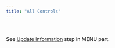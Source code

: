 ---
title: "All Controls"
---



</br>

<font color='black'>
See <a href="Update_information.html">Update information</a> step in MENU part.
</font>
